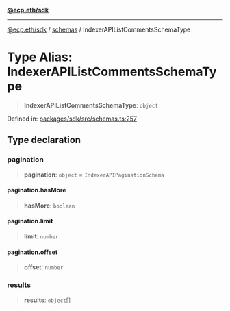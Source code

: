 [**@ecp.eth/sdk**](/sdk-reference/index.mdx)

***

[@ecp.eth/sdk](/sdk-reference/index.mdx) / [schemas](/sdk-reference/schemas/index.mdx) / IndexerAPIListCommentsSchemaType

# Type Alias: IndexerAPIListCommentsSchemaType

> **IndexerAPIListCommentsSchemaType**: `object`

Defined in: [packages/sdk/src/schemas.ts:257](https://github.com/ecp-eth/comments-monorepo/blob/main/packages/sdk/src/schemas.ts#L257)

## Type declaration

### pagination

> **pagination**: `object` = `IndexerAPIPaginationSchema`

#### pagination.hasMore

> **hasMore**: `boolean`

#### pagination.limit

> **limit**: `number`

#### pagination.offset

> **offset**: `number`

### results

> **results**: `object`[]
